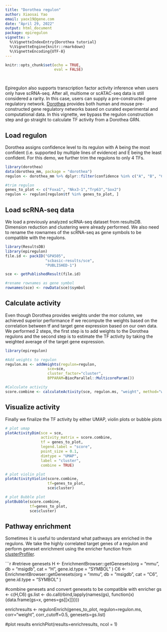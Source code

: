 ```yaml
---
title: "Dorothea regulon"
author: Xiaosai Yao
email: yaox19@gene.com
date: "April 29, 2022"
output: html_document
package: epiregulon
vignette: >
  %\VignetteIndexEntry{Dorothea tutorial}
  %\VignetteEngine{knitr::rmarkdown}
  %\VignetteEncoding{UTF-8}
---
```


```r
knitr::opts_chunk$set(echo = TRUE,
                      eval = FALSE)

  
```
Epiregulon also supports transcription factor activity inference when users only have scRNA-seq. After all, multiome or scATAC-seq data is still considered a rarity. In this case, users can supply a pre-constructed gene regulatory network. [Dorothea](https://saezlab.github.io/dorothea/articles/dorothea.html) provides both human and mouse pre-constructed gene regulatory networks based on curated experimental and computational data. In this vignette, we bypass the regulon construction step and go straight to calculate TF activity from a Dorothea GRN.


## Load regulon

Dorothea assigns confidence level to its regulon with A being the most confident (i.e. supported by multiple lines 
of evidence) and E being the least confident. For this demo, we further trim the regulons to only 4 TFs.

```r
library(dorothea)
data(dorothea_mm, package = "dorothea")
regulon <- dorothea_mm %>% dplyr::filter(confidence %in% c("A", "B", "C", "D","E"))

#trim regulon
genes_to_plot <- c("Foxa1", "Nkx3-1","Trp63","Sox2")
regulon <- regulon[regulon$tf %in% genes_to_plot, ]
```


## Load scRNA-seq data

We load a previously analyzed scRNA-seq dataset from resultsDB. Dimension reduction and clustering were already performed. We also need to rename the rownames of the scRNA-seq as gene symbols to be compatible with the regulons.

```r
library(ResultsDB)
library(epiregulon)
file.id <- packID("GPA505",
                  "scbasic-results/sce",
                  "PUBLISHED-1")

sce <- getPublishedResult(file.id)

#rename rownames as gene symbol
rownames(sce) <- rowData(sce)$symbol
```

## Calculate activity

Even though Dorothea provides weights under the mor column, we achieved superior performance if we recompute the weights based on
the correlation between tf and target gene expression based on our own data. We performed 2 steps, the first step is to add weights to the Dorothea regulons and the second step is to estimate the TF activity by taking the weighted average of the target gene expression.

``` r

library(epiregulon)

#Add weights to regulon
regulon.ms <- addWeights(regulon=regulon,
                   sce=sce,
                   cluster_factor="cluster",
                   BPPARAM=BiocParallel::MulticoreParam())

#Calculate activity
score.combine <- calculateActivity(sce, regulon.ms, "weight", method="weightedMean")

```


## Visualize activity

Finally we finalize the TF activity by either UMAP, violin plots or bubble plots
```r


# plot umap
plotActivityDim(sce = sce, 
                activity_matrix = score.combine,
                tf = genes_to_plot, 
                legend.label = "score",
                point_size = 0.1,
                dimtype = "UMAP", 
                label = "cluster", 
                combine = TRUE)

# plot violin plot
plotActivityViolin(score.combine, 
                   tf=genes_to_plot, 
                   sce$cluster)

# plot Bubble plot
plotBubble(score.combine, 
           tf=genes_to_plot, 
           sce$cluster)
```

## Pathway enrichment
Sometimes it is useful to understand what pathways are enriched in the regulons. We take the highly correlated target genes of a regulon and perform geneset enrichment using the enricher function from [clusterProfiler](http://yulab-smu.top/biomedical-knowledge-mining-book/universal-api.html).

```r
#retrieve genesets
H <- EnrichmentBrowser::getGenesets(org = "mmu", db = "msigdb", cat = "H", gene.id.type = "SYMBOL" )
C6 <- EnrichmentBrowser::getGenesets(org = "mmu", db = "msigdb", cat = "C6", gene.id.type = "SYMBOL" )

#combine genesets and convert genesets to be compatible with enricher
gs <- c(H,C6)
gs.list <- do.call(rbind,lapply(names(gs), function(x) {data.frame(gs=x, genes=gs[[x]])}))

enrichresults <- regulonEnrich(genes_to_plot, regulon=regulon.ms, corr="weight",
                            corr_cutoff=0.5, genesets=gs.list)

#plot results
enrichPlot(results=enrichresults, ncol = 1)


